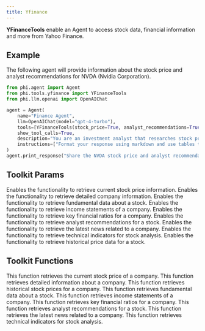 ```yaml
---
title: Yfinance
---
```


**YFinanceTools** enable an Agent to access stock data, financial information and more from Yahoo Finance.

## Example

The following agent will provide information about the stock price and analyst recommendations for NVDA (Nvidia Corporation).

```python cookbook/tools/yfinance_tools.py
from phi.agent import Agent
from phi.tools.yfinance import YFinanceTools
from phi.llm.openai import OpenAIChat

agent = Agent(
    name="Finance Agent",
    llm=OpenAIChat(model="gpt-4-turbo"),
    tools=[YFinanceTools(stock_price=True, analyst_recommendations=True, stock_fundamentals=True)],
    show_tool_calls=True,
    description="You are an investment analyst that researches stock prices, analyst recommendations, and stock fundamentals.",
    instructions=["Format your response using markdown and use tables to display data where possible."],
)
agent.print_response("Share the NVDA stock price and analyst recommendations", markdown=True)

```

## Toolkit Params

<ResponseField name="stock_price" type="bool" default="True">
  Enables the functionality to retrieve current stock price information.
</ResponseField>
<ResponseField name="company_info" type="bool" default="False">
  Enables the functionality to retrieve detailed company information.
</ResponseField>
<ResponseField name="stock_fundamentals" type="bool" default="False">
  Enables the functionality to retrieve fundamental data about a stock.
</ResponseField>
<ResponseField name="income_statements" type="bool" default="False">
  Enables the functionality to retrieve income statements of a company.
</ResponseField>
<ResponseField name="key_financial_ratios" type="bool" default="False">
  Enables the functionality to retrieve key financial ratios for a company.
</ResponseField>
<ResponseField name="analyst_recommendations" type="bool" default="False">
  Enables the functionality to retrieve analyst recommendations for a stock.
</ResponseField>
<ResponseField name="company_news" type="bool" default="False">
  Enables the functionality to retrieve the latest news related to a company.
</ResponseField>
<ResponseField name="technical_indicators" type="bool" default="False">
  Enables the functionality to retrieve technical indicators for stock analysis.
</ResponseField>
<ResponseField name="historical_prices" type="bool" default="False">
  Enables the functionality to retrieve historical price data for a stock.
</ResponseField>

## Toolkit Functions

<ResponseField name="get_current_stock_price">
  This function retrieves the current stock price of a company.
</ResponseField>
<ResponseField name="get_company_info">
  This function retrieves detailed information about a company.
</ResponseField>
<ResponseField name="get_historical_stock_prices">
  This function retrieves historical stock prices for a company.
</ResponseField>
<ResponseField name="get_stock_fundamentals">
  This function retrieves fundamental data about a stock.
</ResponseField>
<ResponseField name="get_income_statements">
  This function retrieves income statements of a company.
</ResponseField>
<ResponseField name="get_key_financial_ratios">
  This function retrieves key financial ratios for a company.
</ResponseField>
<ResponseField name="get_analyst_recommendations">
  This function retrieves analyst recommendations for a stock.
</ResponseField>
<ResponseField name="get_company_news">
  This function retrieves the latest news related to a company.
</ResponseField>
<ResponseField name="get_technical_indicators">
  This function retrieves technical indicators for stock analysis.
</ResponseField>
